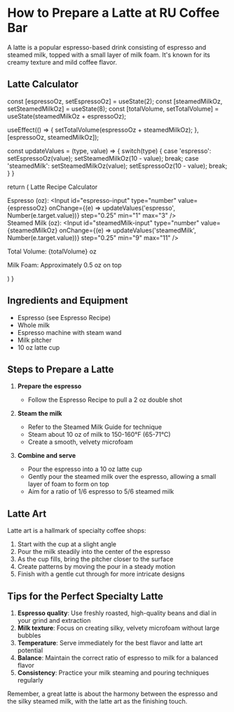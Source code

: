 
# How to Prepare a Latte at RU Coffee Bar

A latte is a popular espresso-based drink consisting of espresso and steamed milk, topped with a small layer of milk foam. It's known for its creamy texture and mild coffee flavor.

## Latte Calculator

  const [espressoOz, setEspressoOz] = useState(2);
  const [steamedMilkOz, setSteamedMilkOz] = useState(8);
  const [totalVolume, setTotalVolume] = useState(steamedMilkOz + espressoOz);

  useEffect(() => {
    setTotalVolume(espressoOz + steamedMilkOz);
  }, [espressoOz, steamedMilkOz]);

  const updateValues = (type, value) => {
    switch(type) {
      case 'espresso':
        setEspressoOz(value);
        setSteamedMilkOz(10 - value);
        break;
      case 'steamedMilk':
        setSteamedMilkOz(value);
        setEspressoOz(10 - value);
        break;
    }
  }

  return (
    <Card className="my-4">
      <CardHeader>
        <CardTitle>Latte Recipe Calculator</CardTitle>
      </CardHeader>
      <CardContent>
        <div className="grid grid-cols-2 gap-4">
          <div>
            <label htmlFor="espresso-input">Espresso (oz):</label>
            <Input 
              id="espresso-input"
              type="number" 
              value={espressoOz} 
              onChange={(e) => updateValues('espresso', Number(e.target.value))}
              step="0.25"
              min="1"
              max="3"
            />
          </div>
          <div>
            <label htmlFor="steamedMilk-input">Steamed Milk (oz):</label>
            <Input 
              id="steamedMilk-input"
              type="number" 
              value={steamedMilkOz} 
              onChange={(e) => updateValues('steamedMilk', Number(e.target.value))}
              step="0.25"
              min="9"
              max="11"
            />
          </div>
        </div>
        <p className="mt-4">Total Volume: {totalVolume} oz</p>
        <p className="mt-2">Milk Foam: Approximately 0.5 oz on top</p>
      </CardContent>
    </Card>
  )
}

<LatteCalculator />

## Ingredients and Equipment

- Espresso (see <Link href="/recipes/espresso">Espresso Recipe</Link>)
- Whole milk
- Espresso machine with steam wand
- Milk pitcher
- 10 oz latte cup

## Steps to Prepare a Latte

1. **Prepare the espresso**
   - Follow the <Link href="/recipes/espresso">Espresso Recipe</Link> to pull a 2 oz double shot

2. **Steam the milk**
   - Refer to the <Link href="/recipes/steamed-milk">Steamed Milk Guide</Link> for technique
   - Steam about 10 oz of milk to 150-160°F (65-71°C)
   - Create a smooth, velvety microfoam

3. **Combine and serve**
   - Pour the espresso into a 10 oz latte cup
   - Gently pour the steamed milk over the espresso, allowing a small layer of foam to form on top
   - Aim for a ratio of 1/6 espresso to 5/6 steamed milk

## Latte Art

Latte art is a hallmark of specialty coffee shops:

1. Start with the cup at a slight angle
2. Pour the milk steadily into the center of the espresso
3. As the cup fills, bring the pitcher closer to the surface
4. Create patterns by moving the pour in a steady motion
5. Finish with a gentle cut through for more intricate designs

## Tips for the Perfect Specialty Latte

1. **Espresso quality**: Use freshly roasted, high-quality beans and dial in your grind and extraction
2. **Milk texture**: Focus on creating silky, velvety microfoam without large bubbles
3. **Temperature**: Serve immediately for the best flavor and latte art potential
4. **Balance**: Maintain the correct ratio of espresso to milk for a balanced flavor
5. **Consistency**: Practice your milk steaming and pouring techniques regularly

Remember, a great latte is about the harmony between the espresso and the silky steamed milk, with the latte art as the finishing touch.